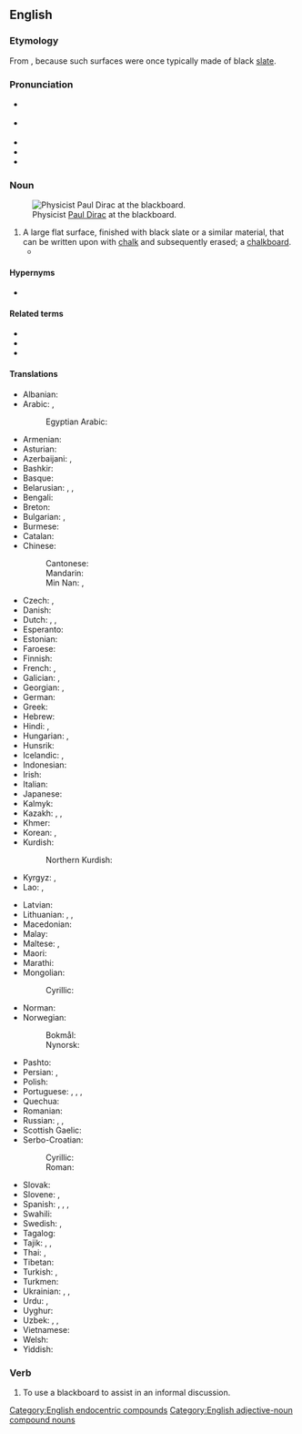 ==English==
{{wikipedia}}

===Etymology===
From {{compound|en|black|board}}, because such surfaces were once typically made of black [[slate]].

===Pronunciation===
* {{a|GenAm}} {{IPA|en|/ˈblækbɔɹd/|/ˈblækboɹd/}}
* {{a|RP}} {{IPA|en|/ˈblækbɔːd/}}
* {{audio|en|en-us-blackboard.ogg|Audio (US)}}
* {{rhymes|en|ækbɔː(ɹ)d|ækboɹd|s=2}}
* {{hyphenation|en|black|board}}

===Noun===
{{en-noun}}
[[Image:Diracb.jpg|thumb|right|Physicist [[w:Paul Dirac|Paul Dirac]] at the blackboard.]]

# A large flat surface, finished with black slate or a similar material, that can be written upon with [[chalk]] and subsequently erased; a [[chalkboard]].
#* {{quote-journal|en|date=2012-03
|author=[[w:Brian Hayes (scientist)|Brian Hayes]]
|title=Pixels or Perish
|volume=100|issue=2|page=106
|magazine=[[w:American Scientist|American Scientist]]
|url=http://www.americanscientist.org/issues/pub/pixels-or-perish
|passage=Drawings and pictures are more than mere ornaments in scientific discourse. '''Blackboard''' sketches, geological maps, diagrams of molecular structure, astronomical photographs, MRI images, the many varieties of statistical charts and graphs: These pictorial devices are indispensable tools for presenting evidence, for explaining a theory, for telling a story.}}

====Hypernyms====
* {{l|en|writing board}}

====Related terms====
* {{l|en|chalkboard}}
* {{l|en|greenboard}}
* {{l|en|whiteboard}}

====Translations====
{{trans-top|a surface that can be written upon with chalk}}
* Albanian: {{t|sq|dërrasë e zezë|f}}
* Arabic: {{t|ar|سَبُورَة|f}}, {{t|ar|لَوْح|m}}
*: Egyptian Arabic: {{t|arz|تختة|f|tr=taḵta}}
* Armenian: {{t+|hy|գրատախտակ}}
* Asturian: {{t|ast|pizarra|f}}
* Azerbaijani: {{t+|az|lövhə}}, {{t+|az|taxta}}
* Bashkir: {{t|ba|таҡта}}
* Basque: {{t|eu|arbela}}
* Belarusian: {{t|be|до́шка|f}}, {{t|be|кла́сная до́шка|f}}, {{t|be|[[школьны|шко́льная]] [[до́шка]]|f}}
* Bengali: {{t|bn|ব্ল্যাকবোর্ড}}
* Breton: {{t+|br|taolenn|f}}
* Bulgarian: {{t+|bg|дъска́|f}}, {{t|bg|че́рна дъска́|f}}
* Burmese: {{t+|my|ကျောက်သင်ပုန်း}}
* Catalan: {{t+|ca|pissarra|f}}
* Chinese:
*: Cantonese: {{t|yue|黑板|tr=hak1 baan2}}
*: Mandarin: {{t+|cmn|黑板|tr=hēibǎn}}
*: Min Nan: {{t|nan|烏板}}, {{t|nan|乌板|tr=o͘-pán}}
* Czech: {{t+|cs|tabule|f}}, {{t|cs|školní tabule|f}}
* Danish: {{t|da|tavle|c}}
* Dutch: {{t+|nl|schoolbord|n}}, {{t|nl|krijtbord|n}}, {{t+|nl|bord|n}}
* Esperanto: {{t|eo|nigra tabulo}}
* Estonian: {{t|et|tahvel}}
* Faroese: {{t|fo|talva|f}}
* Finnish: {{t+|fi|liitutaulu}}
* French: {{t+|fr|tableau noir|m}}, {{t+|fr|tableau|m}} {{qualifier|any colour}}
* Galician: {{t|gl|lousa|f}}, {{t|gl|louxa|f}}
* Georgian: {{t|ka|დაფა}}, {{t|ka|საკლასო დაფა}}
* German: {{t+|de|Tafel|f}}
* Greek: {{t+|el|μαυροπίνακας|m}}
* Hebrew: {{t+|he|לוּחַ|m|tr=lúakh}}
* Hindi: {{t|hi|श्यामपट}}, {{t|hi|ब्लैकबोर्ड}}
* Hungarian: {{t+|hu|iskolatábla}}, {{t|hu|iskolai tábla}}
* Hunsrik: {{t|hrx|Daafel|f}}
* Icelandic: {{t+|is|tafla|f}}, {{t|is|skólatafla|f}}
* Indonesian: {{t+|id|papan tulis}}
* Irish: {{t|ga|clár dubh|m}}
* Italian: {{t+|it|lavagna|f}}
* Japanese: {{t+|ja|黒板|tr=こくばん, kokuban}}
* Kalmyk: {{t|xal|самбр}}
* Kazakh: {{t+|kk|тақта}}, {{t|kk|доска}}, {{t|kk|сынып тақтасы}}
* Khmer: {{t+|km|ក្ដារខៀន}}
* Korean: {{t+|ko|칠판(漆板)}}, {{t+|ko|흑판(黑板)}}
* Kurdish:
*: Northern Kurdish: {{t+|kmr|depreş}}
* Kyrgyz: {{t|ky|класс доскасы}}, {{t+|ky|доска}}
* Lao: {{t+|lo|ກະດານ}}, {{t+|lo|ກະດານດຳ}}
{{trans-mid}}
* Latvian: {{t+|lv|tāfele|f}}
* Lithuanian: {{t|lt|klasės lenta|f}}, {{t+|lt|lenta|f}}, {{t|lt|mokyklinė lenta|f}}
* Macedonian: {{t|mk|табла|f}}
* Malay: {{t+|ms|papan hitam}}
* Maltese: {{t|mt|blekbord}}, {{t|mt|lavanja}}
* Maori: {{t|mi|papatuhituhi}}
* Marathi: {{t+|mr|फळा}}
* Mongolian:
*: Cyrillic: {{t+|mn|самбар}}
* Norman: {{t|nrf|néthe plianche|f}}
* Norwegian:
*: Bokmål: {{t|nb|tavle|m|f}}
*: Nynorsk: {{t|nn|tavle|f}}
* Pashto: {{t+|ps|توره دړه|f|tr=tora daṛa}}
* Persian: {{t+|fa|تخته سیاه|tr=taxte-ye siyâh}}, {{t+|fa|تخته|tr=taxte}}
* Polish: {{t+|pl|tablica|f}}
* Portuguese: {{t+|pt|lousa|f}}, {{t+|pt|quadro-negro|m}}, {{t|pt|quadro de giz|m}}, {{t+|pt|quadro|m}}
* Quechua: {{t|qu|pirqa qillqana}}
* Romanian: {{t+|ro|tablă|f}}
* Russian: {{t+|ru|доска́|f}}, {{t+|ru|кла́ссная доска́|f}}, {{t|ru|[[школьный|шко́льная]] [[доска́]]|f}}
* Scottish Gaelic: {{t|gd|bòrd-dubh|m}}
* Serbo-Croatian:
*: Cyrillic: {{t|sh|та́бла|f}}
*: Roman: {{t+|sh|tábla|f}}
* Slovak: {{t|sk|tabuľa|f}}
* Slovene: {{t|sl|tabla|f}}, {{t|sl|šolska tabla|f}}
* Spanish: {{t+|es|pizarra|f}}, {{t+|es|encerado|m}} {{qualifier|Spain}}, {{t+|es|pizarrón|m}} {{qualifier|Argentina}}, {{t+|es|tablero|m}} {{qualifier|Colombia}}
* Swahili: {{t|sw|ubao mweusi}}
* Swedish: {{t|sv|svart tavla|c}}, {{t|sv|skrivtavla|c}}
* Tagalog: {{t|tl|pisara}}
* Tajik: {{t|tg|тахта}}, {{t|tg|тахтаи синф}}, {{t|tg|тахтаи сиёҳ}}
* Thai: {{t+|th|กระดานดำ}}, {{t+|th|กระดาน}}
* Tibetan: {{t|bo|ནག་པང}}
* Turkish: {{t+|tr|tahta}}, {{t+|tr|kara tahta}}
* Turkmen: {{t|tk|tagta}}
* Ukrainian: {{t+|uk|до́шка|f}}, {{t|uk|кла́сна до́шка|f}}, {{t|uk|[[шкільний|шкільна́]] до́шка|f}}
* Urdu: {{t|ur|تختہ سیاہ|tr=taxta siyāh}}, {{t|ur|بلیک بورڈ|tr=blek borḍ}}
* Uyghur: {{t|ug|دوسكا}}
* Uzbek: {{t|uz|sinf doskasi}}, {{t+|uz|doska}}, {{t|uz|qora doskasi}}
* Vietnamese: {{t+|vi|bảng đen}}
* Welsh: {{t|cy|bwrdd du|m}}
* Yiddish: {{t|yi|טאָוול|m}}
{{trans-bottom}}

===Verb===
{{en-verb}}

# To use a blackboard to assist in an informal discussion.

[[Category:English endocentric compounds]]
[[Category:English adjective-noun compound nouns]]